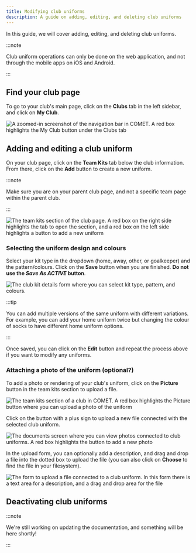 ```yaml
---
title: Modifying club uniforms
description: A guide on adding, editing, and deleting club uniforms
---
```



In this guide, we will cover adding, editing, and deleting club uniforms.

:::note

Club uniform operations can only be done on the web application, and not through the mobile apps on iOS and Android.

:::

## Find your club page

To go to your club's main page, click on the **Clubs** tab in the left sidebar, and click on **My Club**.

<Image
  src={sidebarMyClub}
  alt='A zoomed-in screenshot of the navigation bar in COMET. A red box highlights the My Club button under the Clubs tab'
/>

## Adding and editing a club uniform

On your club page, click on the **Team Kits** tab below the club information. From there, click on the **Add** button to create a new uniform.

:::note

Make sure you are on your parent club page, and not a specific team page within the parent club.

:::

<Image
  src={clubAddKits}
  alt='The team kits section of the club page. A red box on the right side highlights the tab to open the section, and a red box on the left side highlights a button to add a new uniform'
/>

### Selecting the uniform design and colours

Select your kit type in the dropdown (home, away, other, or goalkeeper) and the pattern/colours. Click on the **Save** button when you are finished. **Do not use the _Save As ACTIVE_ button**.

<Image
  src={clubKitDetails}
  alt='The club kit details form where you can select kit type, pattern, and colours.'
/>

:::tip

You can add multiple versions of the same uniform with different variations. For example, you can add your home uniform twice but changing the colour of socks to have different home uniform options.

:::

Once saved, you can click on the **Edit** button and repeat the process above if you want to modify any uniforms.

### Attaching a photo of the uniform (optional?)

To add a photo or rendering of your club's uniform, click on the **Picture** button in the team kits section to upload a file.

<Image
  src={clubAddKitPhoto}
  alt='The team kits section of a club in COMET. A red box highlights the Picture button where you can upload a photo of the uniform'
/>

Click on the button with a plus sign to upload a new file connected with the selected club uniform.

<Image
  src={clubKitDocuments}
  alt='The documents screen where you can view photos connected to club uniforms. A red box highlights the button to add a new photo'
/>

In the upload form, you can optionally add a description, and drag and drop a file into the dotted box to upload the file (you can also click on **Choose** to find the file in your filesystem).

<Image
  src={clubKitUpload}
  alt='The form to upload a file connected to a club uniform. In this form there is a text area for a description, and a drag and drop area for the file'
/>

## Deactivating club uniforms

:::note

We're still working on updating the documentation, and something will be here shortly!

:::
